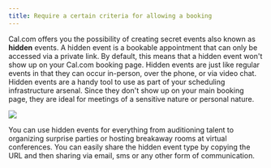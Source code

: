 ```yaml
---
title: Require a certain criteria for allowing a booking
---
```


Cal.com offers you the possibility of creating secret events also known as **hidden** events. A hidden event is a bookable appointment that can only be accessed via a private link. By default, this means that a hidden event won't show up on your Cal.com booking page. Hidden events are just like regular events in that they can occur in-person, over the phone, or via video chat. Hidden events are a handy tool to use as part of your scheduling infrastructure arsenal. Since they don't show up on your main booking page, they are ideal for meetings of a sensitive nature or personal nature.

[![](https://downloads.intercomcdn.com/i/o/1195411465/b9e2e44bfcfc50e9bcb29161/i1600x900-FLwHauFSTfJy_hoqypx.png?expires=1736299800&signature=8db878eb32cea060f991bbef9528635341c73253cefa11ea5b1fbcd7e053274b&req=dSEuE81%2FnIVZXPMW1HO4zbtNV4zAs9FUWFJsJMapnqeDwj3NXZu%2FH%2FmQbdXy%0AyuWcK1a5CRKSil4Iun0%3D%0A)](https://downloads.intercomcdn.com/i/o/1195411465/b9e2e44bfcfc50e9bcb29161/i1600x900-FLwHauFSTfJy_hoqypx.png?expires=1736299800&signature=8db878eb32cea060f991bbef9528635341c73253cefa11ea5b1fbcd7e053274b&req=dSEuE81%2FnIVZXPMW1HO4zbtNV4zAs9FUWFJsJMapnqeDwj3NXZu%2FH%2FmQbdXy%0AyuWcK1a5CRKSil4Iun0%3D%0A)

You can use hidden events for everything from auditioning talent to organizing surprise parties or hosting breakaway rooms at virtual conferences. You can easily share the hidden event type by copying the URL and then sharing via email, sms or any other form of communication.
